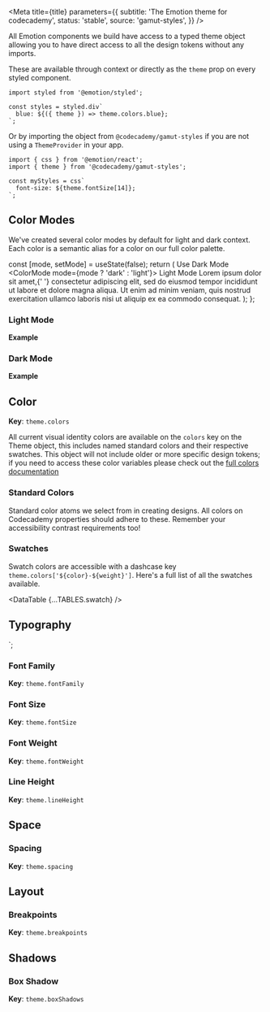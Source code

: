 


<Meta
  title={title}
  parameters={{
    subtitle: 'The Emotion theme for codecademy',
    status: 'stable',
    source: 'gamut-styles',
  }}
/>

All Emotion components we build have access to a typed theme object allowing you to have direct access to all the design tokens without any imports.

These are available through context or directly as the `theme` prop on every styled component.

```tsx
import styled from '@emotion/styled';

const styles = styled.div`
  blue: ${({ theme }) => theme.colors.blue};
`;
```

Or by importing the object from `@codecademy/gamut-styles` if you are not using a `ThemeProvider` in your app.

```tsx
import { css } from '@emotion/react';
import { theme } from '@codecademy/gamut-styles';

const myStyles = css`
  font-size: ${theme.fontSize[14]};
`;
```

## Color Modes

We've created several color modes by default for light and dark context. Each color is a semantic alias for a color on our full color palette.

  const [mode, setMode] = useState(false);
  return (
    <Box marginY={16} marginBottom={32}>
      <Box fontWeight="title" marginBottom={8}>
        Use Dark Mode <BooleanControl value={mode} onChange={setMode} />
      </Box>
      <ColorMode mode={mode ? 'dark' : 'light'}>
        <Box
          backgroundColor="background"
          textColor="text"
          padding={32}
          borderColor="text"
          borderStyle="solid"
          borderWidth="1px"
        >
          <Text as="h1" fontSize={26} fontWeight="title" marginBottom={16}>
            Light Mode
          </Text>
          <Text as="p" marginBottom={16}>
            Lorem ipsum dolor sit amet,{' '}
            <Anchor>consectetur adipiscing elit</Anchor>, sed do eiusmod tempor
            incididunt ut labore et dolore magna aliqua. Ut enim ad minim
            veniam, quis nostrud exercitation ullamco laboris nisi ut aliquip ex
            ea commodo consequat.
          </Text>
        </Box>
      </ColorMode>
    </Box>
  );
};

<ColorModeExample />

### Light Mode

<Story name="light mode">
  <DataTable {...TABLES.lightMode} />
</Story>

**Example**

### Dark Mode

<Story name="dark mode">
  <DataTable {...TABLES.darkMode} />
</Story>

**Example**

## Color

**Key**: `theme.colors`

All current visual identity colors are available on the `colors` key on the Theme object, this includes named standard colors and their respective swatches. This object will not include older or more specific design tokens; if you need to access these color variables please check out the [full colors documentation](/?path=/docs/foundations-colors--standard)

### Standard Colors

Standard color atoms we select from in creating designs. All colors on Codecademy properties should adhere to these. Remember your accessibility contrast requirements too!

<Story name="colors">
  <DataTable {...TABLES.color} />
</Story>

### Swatches

Swatch colors are accessible with a dashcase key `theme.colors['${color}-${weight}']`. Here's a full list of all the swatches available.

<DataTable {...TABLES.swatch} />

## Typography


`;

### Font Family

**Key**: `theme.fontFamily`

<Story name="fontFamily">
  <DataTable {...TABLES.fontFamily} />
</Story>

### Font Size

**Key**: `theme.fontSize`

<Story name="fontSize">
  <DataTable {...TABLES.fontSize} />
</Story>

### Font Weight

**Key**: `theme.fontWeight`

<Story name="fontWeight">
  <DataTable {...TABLES.fontWeight} />
</Story>

### Line Height

**Key**: `theme.lineHeight`

<Story name="lineHeight">
  <DataTable {...TABLES.lineHeight} />
</Story>

## Space

### Spacing

**Key**: `theme.spacing`

<Story name="spacing">
  <DataTable {...TABLES.space} />
</Story>

## Layout

### Breakpoints

**Key**: `theme.breakpoints`

<Story name="breakpoints">
  <DataTable {...TABLES.breakpoint} />
</Story>

## Shadows

### Box Shadow

**Key**: `theme.boxShadows`

<Story name="boxShadows">
  <DataTable {...TABLES.boxShadow} />
</Story>
